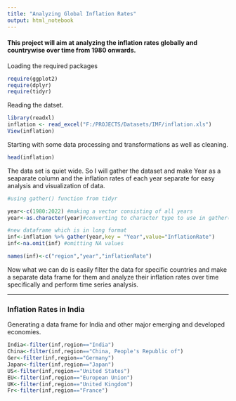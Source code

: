 ```yaml
---
title: "Analyzing Global Inflation Rates"
output: html_notebook
---
```


#### This project will aim at analyzing the inflation rates globally and countrywise over time from 1980 onwards.

Loading the required packages
```r
require(ggplot2)
require(dplyr)
require(tidyr)

```

Reading the datset.

```r
library(readxl)
inflation <- read_excel("F:/PROJECTS/Datasets/IMF/inflation.xls")
View(inflation)


```
Starting with some data processing and transformations as well as cleaning.

```r
head(inflation)

```

The data set is quiet wide. So I will gather the dataset and make Year as a seaparate column and the inflation rates of each year separate for easy analysis and visualization of data.

```r
#using gather() function from tidyr

year<-c(1980:2022) #making a vector consisting of all years
year<-as.character(year)#converting to character type to use in gather()

#new dataframe which is in long format
inf<-inflation %>% gather(year,key = "Year",value="InflationRate")
inf<-na.omit(inf) #omitting NA values

names(inf)<-c("region","year","inflationRate")

```

Now what we can do is easily filter the data for specific countries and make a separate data frame for them and analyze their inflation rates over time specifically and perform time series analysis.

---------------


### Inflation Rates in India

Generating a data frame for India and other major emerging and developed economies.

```r

India<-filter(inf,region=="India")
China<-filter(inf,region=="China, People's Republic of")
Ger<-filter(inf,region=="Germany")
Japan<-filter(inf,region=="Japan")
US<-filter(inf,region=="United States")
EU<-filter(inf,region=="European Union")
UK<-filter(inf,region=="United Kingdom")
Fr<-filter(inf,region=="France")


```


